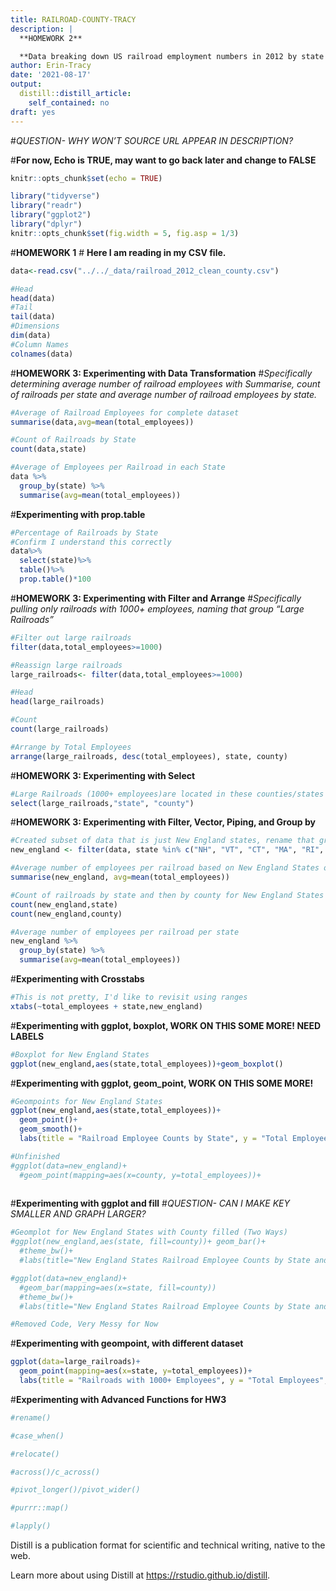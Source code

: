 ```yaml
---
title: RAILROAD-COUNTY-TRACY
description: |
  **HOMEWORK 2**

  **Data breaking down US railroad employment numbers in 2012 by state and county. Data includes three variables: state, county and total employees. 2930 observations. Total number of employees ranges from 1 to over 3000. Specifically analyzing two subsets of data: large railroads (1000+ employees) and separately railroads in New England.**
author: Erin-Tracy
date: '2021-08-17'
output:
  distill::distill_article:
    self_contained: no
draft: yes
---
```

#*QUESTION- WHY WON'T SOURCE URL APPEAR IN DESCRIPTION?*

#**For now, Echo is TRUE, may want to go back later and change to FALSE**
```r
knitr::opts_chunk$set(echo = TRUE)

library("tidyverse")
library("readr")
library("ggplot2")
library("dplyr")
knitr::opts_chunk$set(fig.width = 5, fig.asp = 1/3)

```
#**HOMEWORK 1**
# **Here I am reading in my CSV file.** 
```r
data<-read.csv("../../_data/railroad_2012_clean_county.csv")

#Head
head(data)
#Tail
tail(data)
#Dimensions
dim(data)
#Column Names
colnames(data)

```

#**HOMEWORK 3: Experimenting with Data Transformation**
#*Specifically determining average number of railroad employees with Summarise, count of railroads per state and average number of railroad employees by state.*  
```r
#Average of Railroad Employees for complete dataset
summarise(data,avg=mean(total_employees))

#Count of Railroads by State
count(data,state)

#Average of Employees per Railroad in each State
data %>%
  group_by(state) %>%
  summarise(avg=mean(total_employees))

```

#**Experimenting with prop.table**
```r
#Percentage of Railroads by State
#Confirm I understand this correctly
data%>%
  select(state)%>%
  table()%>%
  prop.table()*100
```

#**HOMEWORK 3: Experimenting with Filter and Arrange**
#*Specifically pulling only railroads with 1000+ employees, naming that group "Large Railroads"*
```r
#Filter out large railroads
filter(data,total_employees>=1000)

#Reassign large railroads
large_railroads<- filter(data,total_employees>=1000)

#Head
head(large_railroads)

#Count
count(large_railroads)

#Arrange by Total Employees 
arrange(large_railroads, desc(total_employees), state, county)

```

#**HOMEWORK 3: Experimenting with Select**
```r
#Large Railroads (1000+ employees)are located in these counties/states
select(large_railroads,"state", "county")
```
#**HOMEWORK 3: Experimenting with Filter, Vector, Piping, and Group by**
```r
#Created subset of data that is just New England states, rename that group "new_england"
new_england <- filter(data, state %in% c("NH", "VT", "CT", "MA", "RI", "ME"))

#Average number of employees per railroad based on New England States only
summarise(new_england, avg=mean(total_employees))

#Count of railroads by state and then by county for New England States only
count(new_england,state)
count(new_england,county)

#Average number of employees per railroad per state
new_england %>%
  group_by(state) %>%
  summarise(avg=mean(total_employees))

```

#**Experimenting with Crosstabs**
```r
#This is not pretty, I'd like to revisit using ranges
xtabs(~total_employees + state,new_england)
```
#**Experimenting with ggplot, boxplot, WORK ON THIS SOME MORE! NEED LABELS**
```r
#Boxplot for New England States
ggplot(new_england,aes(state,total_employees))+geom_boxplot()
```

#**Experimenting with ggplot, geom_point, WORK ON THIS SOME MORE!**
```r
#Geompoints for New England States
ggplot(new_england,aes(state,total_employees))+
  geom_point()+
  geom_smooth()+
  labs(title = "Railroad Employee Counts by State", y = "Total Employees", x = "State") 

#Unfinished
#ggplot(data=new_england)+
  #geom_point(mapping=aes(x=county, y=total_employees))+
  
```
#**Experimenting with ggplot and fill**
#*QUESTION- CAN I MAKE KEY SMALLER AND GRAPH LARGER?*
```r
#Geomplot for New England States with County filled (Two Ways)
#ggplot(new_england,aes(state, fill=county))+ geom_bar()+
  #theme_bw()+
  #labs(title="New England States Railroad Employee Counts by State and County", y="Number of Employees", x= "State")

#ggplot(data=new_england)+
  #geom_bar(mapping=aes(x=state, fill=county))
  #theme_bw()+
  #labs(title="New England States Railroad Employee Counts by State and County", y="Number of Employees", x= "State")

#Removed Code, Very Messy for Now
```

 
 
#**Experimenting with geompoint, with different dataset** 
```r
ggplot(data=large_railroads)+
  geom_point(mapping=aes(x=state, y=total_employees))+
  labs(title = "Railroads with 1000+ Employees", y = "Total Employees", x = "State") 

```

#**Experimenting with Advanced Functions for HW3**
```r
#rename()

#case_when()

#relocate()

#across()/c_across()

#pivot_longer()/pivot_wider()

#purrr::map()

#lapply()

```




Distill is a publication format for scientific and technical writing, native to the web.

Learn more about using Distill at <https://rstudio.github.io/distill>.




